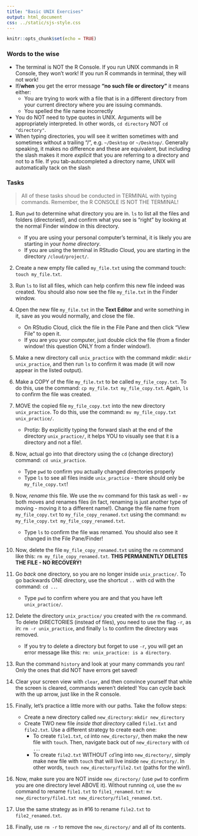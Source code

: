 ```yaml
---
title: "Basic UNIX Exercises"
output: html_document
css: ../static/sjs-style.css
---
```


```r
knitr::opts_chunk$set(echo = TRUE)
```

### Words to the wise

+ The terminal is NOT the R Console. If you run UNIX commands in R Console, they won't work! If you run R commands in terminal, they will not work!
+ If/**when** you get the error message **"no such file or directory"** it means either:
	+ You are trying to work with a file that is in a different directory from your current directory where you are issuing commands.
	+ You spelled the file name incorrectly
+ You do NOT need to type quotes in UNIX. Arguments will be appropriately interpreted. In other words, `cd directory` NOT `cd "directory"`.
+ When typing directories, you will see it written sometimes with and sometimes without a trailing "/", e.g. `~/Desktop` or `~/Desktop/`. Generally speaking, it makes no difference and these are equivalent, but including the slash makes it more _explicit_ that you are referring to a directory and not to a file. If you tab-autocompleted a directory name, UNIX will automatically tack on the slash


### Tasks

> All of these tasks shoud be conducted in TERMINAL with typing commands. Remember,  the R CONSOLE IS NOT THE TERMINAL!

1. Run `pwd` to determine what directory you are in. `ls` to list all the files and folders (directories!), and confirm what you see is "right" by looking at the normal Finder window in this directory.
    + If you are using your personal computer's terminal, it is likely you are starting in your *home directory*.
    + If you are using the terminal in RStudio Cloud, you are starting in the directory `/cloud/project/`.
  
2.  Create a new empty file called `my_file.txt` using the command touch: `touch my_file.txt`. 

3. Run `ls` to list all files, which can help confirm this new file indeed was created. You should also now see the file `my_file.txt` in the Finder window.

4. Open the new file `my_file.txt` in the **Text Editor** and write something in it, save as you would normally, and close the file. 
    + On RStudio Cloud, click the file in the File Pane and then click "View File" to open it. 
    + If you are you your computer, just double click the file (from a finder window! this question ONLY from a finder window!).

5. Make a new directory call `unix_practice` with the command mkdir: `mkdir unix_practice`, and then run `ls` to confirm it was made (it will now appear in the listed output).

6. Make a COPY of the file `my_file.txt` to be called `my_file_copy.txt`. To do this, use the command: `cp my_file.txt my_file_copy.txt`. Again, `ls` to confirm the file was created.

7. MOVE the copied file `my_file_copy.txt` into the new directory `unix_practice`. To do this, use the command: `mv my_file_copy.txt unix_practice/`. 
    + Protip: By explicitly typing the forward slash at the end of the directory `unix_practice/`, it helps YOU to visually see that it is a directory and not a file!.
  
8. Now, actual go into that directory using the `cd` (change directory) command: `cd unix_practice`. 
    + Type `pwd` to confirm you actually changed directories properly
    + Type `ls` to see all files inside `unix_practice` - there should only be `my_file_copy.txt`!

9. Now, *rename* this file. We use the `mv` command for this task as well - `mv` both moves and renames files (in fact, renaming is just another type of moving - moving it to a different name!). Change the file name from `my_file_copy.txt` to `my_file_copy_renamed.txt` using the command: `mv my_file_copy.txt my_file_copy_renamed.txt`. 
    + Type `ls` to confirm the file was renamed. You should also see it changed in the File Pane/Finder!

10. Now, delete the file `my_file_copy_renamed.txt` using the `rm` command like this: `rm my_file_copy_renamed.txt`. **THIS PERMANENTLY DELETES THE FILE - NO RECOVERY!**


12. Go *back* one directory, so you are no longer inside `unix_practice/`. To go backwards ONE directory, use the shortcut `..` with cd with the command: `cd ..`.
    + Type `pwd` to confirm where you are and that you have left `unix_practice/`.


12. Delete the directory `unix_practice/` you created with the `rm` command. To delete DIRECTORIES (instead of files), you need to use the flag `-r`, as in: `rm -r unix_practice`, and finally `ls` to confirm the directory was removed.
    + If you try to delete a directory but forget to use `-r`, you will get an error message like this: `rm: unix_practice: is a directory`.

13. Run the command `history` and look at your many commands you ran! Only the ones that did NOT have errors get saved!


14. Clear your screen view with `clear`, and then convince yourself that while the screen is cleared, commands weren't deleted! You can cycle back with the up arrow, just like in the R console.

15. Finally, let's practice a little more with our paths. Take the follow steps:
    + Create a new directory called `new_directory`: `mkdir new_directory`
    + Create TWO new file _inside that directory_ called `file1.txt` and `file2.txt`. Use a different strategy to create each one:
       + To create `file1.txt`, `cd` into `new_directory/`, then make the new file with `touch`. Then, navigate back out of `new_directory` with `cd ..`.
       + To create `file2.txt` WITHOUT `cd`'ing into `new_directory/`, simply make new file with `touch` that will live inside `new_directory/`. In other words, `touch new_directory/file2.txt` (paths for the win!).

16. Now, make sure you are NOT inside `new_directory/` (use `pwd` to confirm you are one directory level ABOVE it). Without running `cd`, use the `mv` command to rename `file1.txt` to `file1_renamed.txt`: `mv new_directory/file1.txt new_directory/file1_renamed.txt`.

17. Use the same strategy as in #16 to rename `file2.txt` to `file2_renamed.txt`.

18. Finally, use `rm -r` to remove the `new_directory/` and all of its contents.


